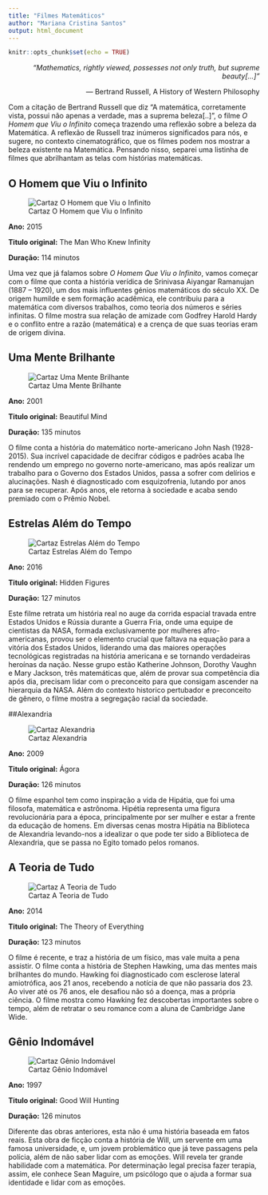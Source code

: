 ---
title: "Filmes Matemáticos"
author: "Mariana Cristina Santos"
output: html_document
---



```{r setup, include=FALSE}
knitr::opts_chunk$set(echo = TRUE)
```

<p align="Right"> *“Mathematics, rightly viewed, possesses not only truth, but supreme beauty[...]"*</p>
<p align="Right"> ― Bertrand Russell, A History of Western Philosophy </p>

Com a citação de Bertrand Russell que diz "A matemática, corretamente vista, possui não apenas a verdade, mas a suprema beleza[..]", o filme *O Homem que Viu o Infinito* começa trazendo uma reflexão sobre a beleza da Matemática. A reflexão de Russell traz inúmeros significados para nós, e sugere, no contexto cinematográfico, que os filmes podem nos mostrar a beleza existente na Matemática. Pensando nisso, separei uma listinha de filmes que abrilhantam as telas com histórias matemáticas.

## O Homem que Viu o Infinito
<p align="Center"> ![Cartaz O Homem que Viu o Infinito](https://www.melhoresfilmes.com.br/dimg/?w=289&amp;url=https%3A%2F%2Fwww.melhoresfilmes.com.br%2Fimg%2Fposters%2F28397.jpg)</p>
<p> **Ano:** 2015</p>
<p>**Titulo original:** The Man Who Knew Infinity</p>
<p>**Duração:** 114 minutos</p>
<p> Uma vez que já falamos sobre *O Homem Que Viu o Infinito*, vamos começar com o filme que conta a história verídica de Srinivasa Aiyangar Ramanujan (1887 – 1920), um dos mais influentes génios matemáticos do século XX. De origem humilde e sem formação acadêmica, ele contribuiu para a matemática com diversos trabalhos, como  teoria dos números e séries infinitas. O filme mostra sua relação de amizade com Godfrey Harold Hardy e o conflito entre a razão (matemática) e a crença de que suas teorias eram de origem divina.</p>

## Uma Mente Brilhante
<p align="Center"> ![Cartaz Uma Mente Brilhante](https://www.melhoresfilmes.com.br/dimg/?w=289&amp;url=https%3A%2F%2Fwww.melhoresfilmes.com.br%2Fimg%2Fposters%2F2771.jpg)</p>
<p> **Ano:** 2001</p>
<p>**Titulo original:** Beautiful Mind</p>
<p>**Duração:** 135 minutos</p>
<p> O filme conta a história do matemático norte-americano John Nash (1928-2015). Sua incrível capacidade de decifrar códigos e padrões acaba lhe rendendo um emprego no governo norte-americano, mas após realizar um trabalho para o Governo dos Estados Unidos, passa a sofrer com delírios e alucinações. Nash é diagnosticado com esquizofrenia, lutando por anos para se recuperar. Após anos, ele retorna à sociedade e acaba sendo premiado com o Prêmio Nobel.</p>

## Estrelas Além do Tempo
<p align="Center"> ![Cartaz Estrelas Além do Tempo](https://www.melhoresfilmes.com.br/dimg/?w=289&amp;url=https%3A%2F%2Fwww.melhoresfilmes.com.br%2Fimg%2Fposters%2F28737.jpg)</p>
<p> **Ano:** 2016</p>
<p>**Titulo original:** Hidden Figures</p>
<p>**Duração:** 127 minutos</p>
<p>Este filme retrata um história real no auge da corrida espacial travada entre Estados Unidos e Rússia durante a Guerra Fria, onde uma equipe de cientistas da NASA, formada exclusivamente por mulheres afro-americanas, provou ser o elemento crucial que faltava na equação para a vitória dos Estados Unidos, liderando uma das maiores operações tecnológicas registradas na história americana e se tornando verdadeiras heroínas da nação. Nesse grupo estão Katherine Johnson, Dorothy Vaughn e Mary Jackson, três matemáticas que, além de provar sua competência dia após dia, precisam lidar com o preconceito para que consigam ascender na hierarquia da NASA. Além do contexto historico pertubador e preconceito de gênero, o filme mostra a segregação racial da sociedade.</p>

##Alexandria
<p align="Center"> ![Cartaz Alexandria](https://www.melhoresfilmes.com.br/dimg/?w=289&amp;url=https%3A%2F%2Fwww.melhoresfilmes.com.br%2Fimg%2Fposters%2F16091.jpg)
<p> **Ano:** 2009</p>
<p>**Titulo original:** Ágora</p>
<p>**Duração:** 126 minutos</p>
<p>O filme espanhol tem como inspiração a vida de Hipátia, que foi uma filosofa, matemática e astrônoma. Hipétia representa uma figura revolucionária para a época, principalmente por ser mulher e estar a frente da educação de homens. Em diversas cenas mostra Hipátia na Biblioteca de Alexandria levando-nos a idealizar o que pode ter sido a Biblioteca de Alexandria, que se passa no Egito tomado pelos romanos. </p>

## A Teoria de Tudo
<p align="Center"> ![Cartaz A Teoria de Tudo](https://www.melhoresfilmes.com.br/dimg/?w=289&amp;url=https%3A%2F%2Fwww.melhoresfilmes.com.br%2Fimg%2Fposters%2F26782.jpg)</p>
<p> **Ano:** 2014</p>
<p>**Titulo original:** The Theory of Everything</p>
<p>**Duração:** 123 minutos</p>
<p>O filme é recente, e traz a história de um físico, mas vale muita a pena assistir. O filme conta a história de Stephen Hawking, uma das mentes mais brilhantes do mundo. Hawking foi diagnosticado com esclerose lateral amiotrófica, aos 21 anos, recebendo a notícia de que não passaria dos 23. Ao viver até os 76 anos, ele desafiou não só a doença, mas a própria ciência. O filme mostra como Hawking fez descobertas importantes sobre o tempo, além de retratar o seu romance com a aluna de Cambridge Jane Wide.

## Gênio Indomável
<p align="Center"> ![Cartaz Gênio Indomável](https://www.melhoresfilmes.com.br/dimg/?w=289&amp;url=https%3A%2F%2Fwww.melhoresfilmes.com.br%2Fimg%2Fposters%2F2132.jpg)</p>
<p> **Ano:** 1997</p>
<p>**Titulo original:** Good Will Hunting</p>
<p>**Duração:** 126 minutos</p>
<p> Diferente das obras anteriores, esta não é uma história baseada em fatos reais. Esta obra de ficção conta a história de Will, um servente em uma famosa universidade, e, um jovem problemático que já teve passagens pela polícia, além de não saber lidar com as emoções. Will revela ter grande habilidade com a matemática. Por determinação legal precisa fazer terapia, assim, ele conhece Sean Maguire, um psicólogo que o ajuda a formar sua identidade e lidar com as emoções.</p>